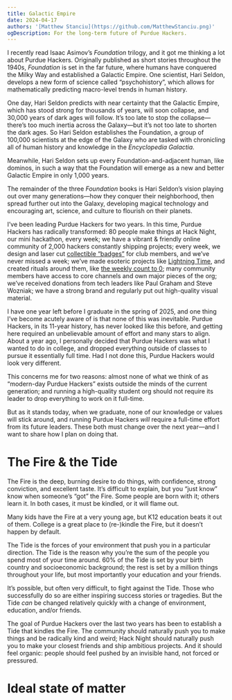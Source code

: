 ```yaml
---
title: Galactic Empire
date: 2024-04-17
authors: '[Matthew Stanciu](https://github.com/MatthewStanciu.png)'
ogDescription: For the long-term future of Purdue Hackers.
---
```


I recently read Isaac Asimov’s _Foundation_ trilogy, and it got me thinking a lot about Purdue Hackers. Originally published as short stories throughout the 1940s, _Foundation_ is set in the far future, where humans have conquered the Milky Way and established a Galactic Empire. One scientist, Hari Seldon, develops a new form of science called “psychohistory”, which allows for mathematically predicting macro-level trends in human history.

One day, Hari Seldon predicts with near certainty that the Galactic Empire, which has stood strong for thousands of years, will soon collapse, and 30,000 years of dark ages will follow. It’s too late to stop the collapse—there’s too much inertia across the Galaxy—but it’s not too late to shorten the dark ages. So Hari Seldon establishes the Foundation, a group of 100,000 scientists at the edge of the Galaxy who are tasked with chronicling all of human history and knowledge in the _Encyclopedia Galactia_.

Meanwhile, Hari Seldon sets up every Foundation-and-adjacent human, like dominos, in such a way that the Foundation will emerge as a new and better Galactic Empire in only 1,000 years.

The remainder of the three _Foundation_ books is Hari Seldon’s vision playing out over many generations—how they conquer their neighborhood, then spread further out into the Galaxy, developing magical technology and encouraging art, science, and culture to flourish on their planets.

I’ve been leading Purdue Hackers for two years. In this time, Purdue Hackers has radically transformed: 80 people make things at Hack Night, our mini hackathon, every week; we have a vibrant & friendly online community of 2,000 hackers constantly shipping projects; every week, we design and laser cut [collectible “badges”](https://arc.net/l/quote/oltqquwc) for club members, and we’ve never missed a week; we’ve made esoteric projects like [Lightning Time](https://blog.purduehackers.com/posts/lightning-time), and created rituals around them, like [the weekly count to 0](https://youtu.be/iOTNc4vM3T0?si=LbYxeohQi38htcqq); many community members have access to core channels and own major pieces of the org; we’ve received donations from tech leaders like Paul Graham and Steve Wozniak; we have a strong brand and regularly put out high-quality visual material.

I have one year left before I graduate in the spring of 2025, and one thing I’ve become acutely aware of is that none of this was inevitable. Purdue Hackers, in its 11-year history, has never looked like this before, and getting here required an unbelievable amount of effort and many stars to align. About a year ago, I personally decided that Purdue Hackers was what I wanted to do in college, and dropped everything outside of classes to pursue it essentially full time. Had I not done this, Purdue Hackers would look very different.

This concerns me for two reasons: almost none of what we think of as “modern-day Purdue Hackers” exists outside the minds of the current generation; and running a high-quality student org should not require its leader to drop everything to work on it full-time.

But as it stands today, when we graduate, none of our knowledge or values will stick around, and running Purdue Hackers _will_ require a full-time effort from its future leaders. These both must change over the next year—and I want to share how I plan on doing that.

# The Fire & the Tide

The Fire is the deep, burning desire to do things, with confidence, strong conviction, and excellent taste. It’s difficult to explain, but you “just know” know when someone’s “got” the Fire. Some people are born with it; others learn it. In both cases, it must be kindled, or it will flame out.

Many kids have the Fire at a very young age, but K12 education beats it out of them. College is a great place to (re-)kindle the Fire, but it doesn’t happen by default.

The Tide is the forces of your environment that push you in a particular direction. The Tide is the reason why you’re the sum of the people you spend most of your time around. 60% of the Tide is set by your birth country and socioeconomic background; the rest is set by a million things throughout your life, but most importantly your education and your friends.

It’s possible, but often very difficult, to fight against the Tide. Those who successfully do so are either inspiring success stories or tragedies. But the Tide *can* be changed relatively quickly with a change of environment, education, and/or friends.

The goal of Purdue Hackers over the last two years has been to establish a Tide that kindles the Fire. The community should naturally push you to make things and be radically kind and weird; Hack Night should naturally push you to make your closest friends and ship ambitious projects. And it should feel organic: people should feel pushed by an invisible hand, not forced or pressured.

# Ideal state of matter
